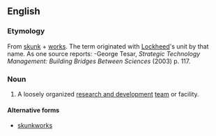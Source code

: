 ==English==
===Etymology===
From [[skunk]] + [[works]]. The term originated with [[w:Lockheed|Lockheed]]'s unit by that name. As one source reports:
{{quote|[L]egend goes that one of Lockheed's engineers asked, "What the heck is Kelly [a Lockheed engineer] doing in there?" "Oh, he's stirring up some kind of brew" was the answer. This brought to mind [[w:Al Capp|Al Capp's]] popular comic strip, [[w:Li'l Abner|Li'l Abner]] and the hairy Indian who regularly stirred up the brew, throwing in skunks, old shoes, and other likely material to make his 'kickapoo joy juice. Thus, the skunk works was born and named.}}-George Tesar, ''Strategic Technology Management: Building Bridges Between Sciences'' (2003) p. 117.

===Noun===
{{en-noun|head=[[skunk]] [[works]]|-}}
# A loosely organized [[research and development]] [[team]] or facility.

====Alternative forms====
*[[skunkworks]]